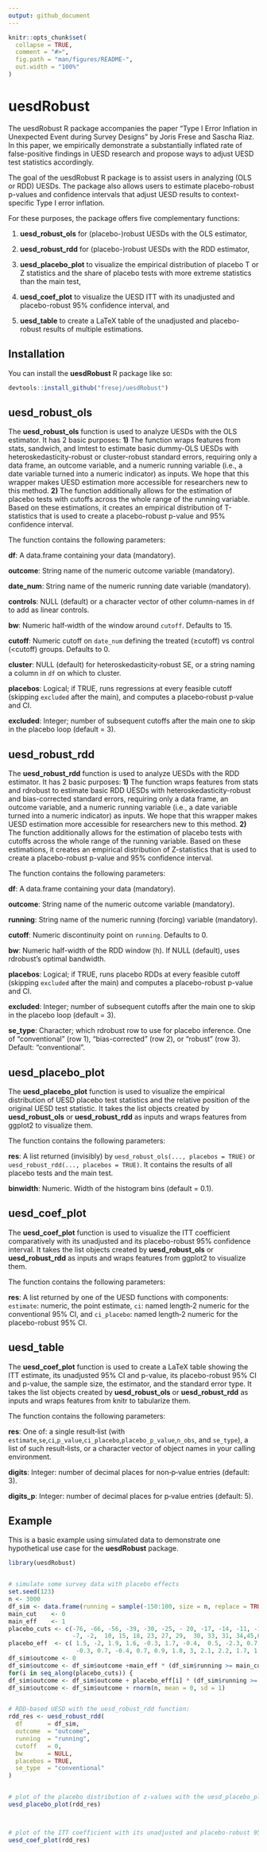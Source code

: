 ```yaml
---
output: github_document
---
```


<!-- README.md is generated from README.Rmd. Please edit that file -->

```r
knitr::opts_chunk$set(
  collapse = TRUE,
  comment = "#>",
  fig.path = "man/figures/README-",
  out.width = "100%"
)
```

# uesdRobust

<!-- badges: start -->
<!-- badges: end -->

The uesdRobust R package accompanies the paper “Type I Error Inflation in Unexpected Event during Survey Designs" by Joris Frese and Sascha Riaz. In this paper, we empirically demonstrate a substantially inflated rate of false-positive findings in UESD research and propose ways to adjust UESD test statistics accordingly.

The goal of the uesdRobust R package is to assist users in analyzing (OLS or RDD) UESDs. The package also allows users to estimate placebo-robust p-values and confidence intervals that adjust UESD results to context-specific Type I error inflation. 

For these purposes, the package offers five complementary functions: 

1) **uesd_robust_ols** for (placebo-)robust UESDs with the OLS estimator, 

2) **uesd_robust_rdd** for (placebo-)robust UESDs with the RDD estimator, 

3) **uesd_placebo_plot** to visualize the empirical distribution of placebo T or Z statistics and the share of placebo tests with more extreme statistics than the main test, 

4) **uesd_coef_plot** to visualize the UESD ITT with its unadjusted and placebo-robust 95% confidence interval, and

5) **uesd_table** to create a LaTeX table of the unadjusted and placebo-robust results of multiple estimations.

## Installation

You can install the **uesdRobust** R package like so:

``` r
devtools::install_github("fresej/uesdRobust")
```

## uesd_robust_ols

The **uesd_robust_ols** function is used to analyze UESDs with the OLS estimator. It has 2 basic purposes: **1)** The function wraps features from stats, sandwich, and lmtest to estimate basic dummy-OLS UESDs with heteroskedasticity-robust or cluster-robust standard errors, requiring only a data frame, an outcome variable, and a numeric running variable (i.e., a date variable turned into a numeric indicator) as inputs. We hope that this wrapper makes UESD estimation more accessible for researchers new to this method. **2)** The function additionally allows for the estimation of placebo tests with cutoffs across the whole range of the running variable. Based on these estimations, it creates an empirical distribution of T-statistics that is used to create a placebo-robust p-value and 95% confidence interval.

The function contains the following parameters:

**df**: A data.frame containing your data (mandatory).

**outcome**: String name of the numeric outcome variable (mandatory).

**date_num**: String name of the numeric running date variable (mandatory).

**controls**: NULL (default) or a character vector of other column-names in `df` to add as linear controls.

**bw**: Numeric half‐width of the window around `cutoff`. Defaults to 15.

**cutoff**: Numeric cutoff on `date_num` defining the treated (≥cutoff) vs control (<cutoff) groups. Defaults to 0.

**cluster**: NULL (default) for heteroskedasticity‐robust SE, or a string naming a column in `df` on which to cluster.

**placebos**: Logical; if TRUE, runs regressions at every feasible cutoff (skipping `excluded` after the main), and computes a placebo‐robust p‐value and CI.

**excluded**: Integer; number of subsequent cutoffs after the main one to skip in the placebo loop (default = 3).



## uesd_robust_rdd

The **uesd_robust_rdd** function is used to analyze UESDs with the RDD estimator. It has 2 basic purposes: **1)** The function wraps features from stats and rdrobust to estimate basic RDD UESDs with heteroskedasticity-robust and bias-corrected standard errors, requiring only a data frame, an outcome variable, and a numeric running variable (i.e., a date variable turned into a numeric indicator) as inputs. We hope that this wrapper makes UESD estimation more accessible for researchers new to this method. **2)** The function additionally allows for the estimation of placebo tests with cutoffs across the whole range of the running variable. Based on these estimations, it creates an empirical distribution of Z-statistics that is used to create a placebo-robust p-value and 95% confidence interval.

The function contains the following parameters:

**df**: A data.frame containing your data (mandatory).

**outcome**: String name of the numeric outcome variable (mandatory).

**running**: String name of the numeric running (forcing) variable (mandatory).

**cutoff**: Numeric discontinuity point on `running`. Defaults to 0.

**bw**: Numeric half-width of the RDD window (h). If NULL (default), uses rdrobust’s optimal bandwidth.

**placebos**: Logical; if TRUE, runs placebo RDDs at every feasible cutoff (skipping `excluded` after the main) and computes a placebo-robust p-value and CI.

**excluded**: Integer; number of subsequent cutoffs after the main one to skip in the placebo loop (default = 3).

**se_type**: Character; which rdrobust row to use for placebo inference. One of
    "conventional" (row 1), "bias-corrected" (row 2), or "robust" (row 3).  Default: "conventional".
    
    
## uesd_placebo_plot

The **uesd_placebo_plot** function is used to visualize the empirical distribution of UESD placebo test statistics and the relative position of the original UESD test statistic. It takes the list objects created by **uesd_robust_ols** or **uesd_robust_rdd** as inputs and wraps features from ggplot2 to visualize them.

The function contains the following parameters:

**res**: A list returned (invisibly) by `uesd_robust_ols(..., placebos = TRUE)`
             or `uesd_robust_rdd(..., placebos = TRUE)`. It contains the results of all placebo tests and the main test.
             
**binwidth**: Numeric. Width of the histogram bins (default = 0.1).



## uesd_coef_plot

The **uesd_coef_plot** function is used to visualize the ITT coefficient comparatively with its unadjusted and its placebo-robust 95% confidence interval. It takes the list objects created by **uesd_robust_ols** or **uesd_robust_rdd** as inputs and wraps features from ggplot2 to visualize them.

The function contains the following parameters:

**res**: A list returned by one of the UESD functions with components: `estimate`: numeric, the point estimate, `ci`: named length‐2 numeric for the conventional 95% CI, and `ci_placebo`: named length‐2 numeric for the placebo-robust 95% CI.
             
             
## uesd_table

The **uesd_coef_plot** function is used to create a LaTeX table showing the ITT estimate, its unadjusted 95% CI and p-value, its placebo-robust 95% CI and p-value, the sample size, the estimator, and the standard error type. It takes the list objects created by **uesd_robust_ols** or **uesd_robust_rdd** as inputs and wraps features from knitr to tabularize them.

The function contains the following parameters:

**res**: One of: a single result‐list (with `estimate`,`se`,`ci`,`p_value`,`ci_placebo`,`placebo_p_value`,`n_obs`, and `se_type`),
a list of such result‐lists, or a character vector of object names in your calling environment.

**digits**: Integer: number of decimal places for non‐p‐value entries (default: 3).

**digits_p**: Integer: number of decimal places for p‐value entries (default: 5).
             


## Example

This is a basic example using simulated data to demonstrate one hypothetical use case for the **uesdRobust** package.


```r
library(uesdRobust)


# simulate some survey data with placebo effects
set.seed(123)
n <- 3000
df_sim <- data.frame(running = sample(-150:100, size = n, replace = TRUE))
main_cut    <- 0
main_eff    <- 1
placebo_cuts <- c(-76, -66, -56, -39, -30, -25, - 20, -17, -14, -11, -10, 
                  -7, -2,  10, 15, 18, 23, 27, 29,  30, 33, 31, 34,45,66,76)
placebo_eff  <- c( 1.5, -2, 1.9, 1.6, -0.3, 1.7, -0.4,  0.5, -2.3, 0.7, -0.4,  0.5, 
                   -0.3, 0.7, -0.4, 0.7, 0.9, 1.8, 3, 2.1, 2.2, 1.7, 1.1, 1.2, 1, -1)
df_sim$outcome <- 0
df_sim$outcome <- df_sim$outcome +main_eff * (df_sim$running >= main_cut)
for(i in seq_along(placebo_cuts)) {
df_sim$outcome <- df_sim$outcome + placebo_eff[i] * (df_sim$running >= placebo_cuts[i])}
df_sim$outcome <- df_sim$outcome + rnorm(n, mean = 0, sd = 1)


# RDD‐based UESD with the uesd_robust_rdd function:
rdd_res <- uesd_robust_rdd(
  df       = df_sim,
  outcome  = "outcome",
  running  = "running",
  cutoff   = 0,
  bw       = NULL,               
  placebos = TRUE,
  se_type  = "conventional"
)


# plot of the placebo distribution of z‐values with the uesd_placebo_plot function:
uesd_placebo_plot(rdd_res)



# plot of the ITT coefficient with its unadjusted and placebo-robust 95% confidence interval:
uesd_coef_plot(rdd_res)



```



